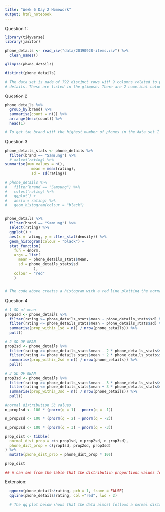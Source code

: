 ```yaml
---
title: "Week 6 Day 2 Homework"
output: html_notebook
---
```


Question 1:
```r
library(tidyverse)
library(janitor)

phone_details <- read_csv("data/20190928-items.csv") %>% 
  clean_names()

glimpse(phone_details)

distinct(phone_details)

# The data set is made of 792 distinct rows with 9 columns related to phone 
# details. These are listed in the glimpse. There are 2 numerical columns and 7 character columns.
```
Question 2:

```r
phone_details %>% 
  group_by(brand) %>% 
  summarise(count = n()) %>% 
  arrange(desc(count)) %>% 
  head(1)

# To get the brand with the highest number of phones in the data set I counted the amount of times in the column "brand" each phone was mentioned and arranged in descending numerical order and selected the top count. The answer is Samsung.
```
Question 3:

```r

phone_details_stats <- phone_details %>% 
  filter(brand == "Samsung") %>% 
  # select(rating) %>%
summarise(num_values = n(),
            mean = mean(rating),
            sd = sd(rating))

# phone_details %>% 
#   filter(brand == "Samsung") %>% 
#   select(rating) %>% 
#   ggplot() +
#   aes(x = rating) %>% 
#   geom_histogram(colour = "black")


phone_details %>% 
  filter(brand == "Samsung") %>% 
  select(rating) %>% 
  ggplot() +
  aes(x = rating, y = after_stat(density)) %>% 
  geom_histogram(colour = "black") +
  stat_function(
    fun = dnorm,
    args = list(
      mean = phone_details_stats$mean,
      sd = phone_details_stats$sd
             ), 
    colour = "red"
    )
  

# The code above creates a histogram with a red line plotting the normal distribution for the data set. From the histogram, we can see the data indeed follows an almost normal distribution with most of the ratings values being approximately between 2 and 5 with what could be an outlier point(s) giving a value of rating of less than 1. This gives the data distribution the appearance that it may be slightly skewed to the right.  

```

Question 4:


```r
# 1 SD of mean
prop1sd <- phone_details %>%
  filter(rating >= phone_details_stats$mean - phone_details_stats$sd) %>%
  filter(rating <= phone_details_stats$mean + phone_details_stats$sd) %>%
  summarise(prop_within_1sd = n() / nrow(phone_details)) %>% 
  pull()
```

```r
# 2 SD OF MEAN
prop2sd <- phone_details %>%
  filter(rating >= phone_details_stats$mean - 2 * phone_details_stats$sd) %>%
  filter(rating <= phone_details_stats$mean + 2 * phone_details_stats$sd) %>%
  summarise(prop_within_2sd = n() / nrow(phone_details)) %>% 
  pull()
```

```r
# 3 SD OF MEAN
prop3sd <- phone_details %>%
  filter(rating >= phone_details_stats$mean - 3 * phone_details_stats$sd) %>%
  filter(rating <= phone_details_stats$mean + 3 * phone_details_stats$sd) %>%
  summarise(prop_within_3sd = n() / nrow(phone_details)) %>% 
  pull()
```

```r
#normal distribution SD values
n_prop1sd <- 100 * (pnorm(q = 1) - pnorm(q = -1))

n_prop2sd <- 100 * (pnorm(q = 2) - pnorm(q = -2))

n_prop3sd <- 100 * (pnorm(q = 3) - pnorm(q = -3))
```

```r
prop_dist <- tibble(
  normal_dist_prop = c(n_prop1sd, n_prop2sd, n_prop3sd),
  phone_dist_prop = c(prop1sd, prop2sd, prop3sd) 
) %>% 
  mutate(phone_dist_prop = phone_dist_prop * 100)

prop_dist

## W can see from the table that the distribution proportions values for the norm dist and our phone  data are close but do not exactly match. The fact that the nrom dist for the phone data is off by  approx 10 is probably due to the fact we have included the rating value of 1 outliers.
```

Extension:

```r
  qqnorm(phone_details$rating, pch = 1, frame = FALSE)
  qqline(phone_details$rating, col ="red", lwd = 2) 
  
  # The qq plot below shows that the data almost follows a normal distributions shown by the red line but the points at the bottom and top of the graph influence the data point distribution here.
```



























